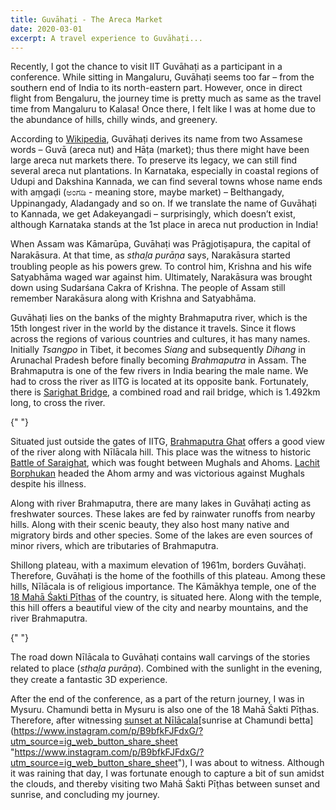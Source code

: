```yaml
---
title: Guvāhaṭi - The Areca Market
date: 2020-03-01
excerpt: A travel experience to Guvāhaṭi...
---
```


<IndexedImage
  src="areca-market-1.jpeg"
  index={0}
  caption="Guvāhaṭi, the largest city of Assam."
  type="FULL_WIDTH"
/>

Recently, I got the chance to visit IIT Guvāhaṭi as a participant in a conference. While sitting in Mangaluru, Guvāhaṭi seems too far – from the southern end of India to its north-eastern part. However, once in direct flight from Bengaluru, the journey time is pretty much as same as the travel time from Mangaluru to Kalasa! Once there, I felt like I was at home due to the abundance of hills, chilly winds, and greenery.

According to [Wikipedia](https://en.wikipedia.org/wiki/Guwahati#Etymology "https://en.wikipedia.org/wiki/Guwahati#Etymology"), Guvāhaṭi derives its name from two Assamese words – Guvā (areca nut) and Hāṭa (market); thus there might have been large areca nut markets there. To preserve its legacy, we can still find several areca nut plantations. In Karnataka, especially in coastal regions of Udupi and Dakshina Kannada, we can find several towns whose name ends with aṃgaḍi (ಅಂಗಡಿ - meaning store, maybe market) – Belthangady, Uppinangady, Aladangady and so on. If we translate the name of Guvāhaṭi to Kannada, we get Adakeyangadi – surprisingly, which doesn’t exist, although Karnataka stands at the 1st place in areca nut production in India!

<IndexedImage
  src="areca-market-2.jpeg"
  index={1}
  caption="Areca trees at Guvāhaṭi, beside the Brahmaputra"
  type="NORMAL"
  hide
/>

When Assam was Kāmarūpa, Guvāhaṭi was Prāgjotiṣapura, the capital of Narakāsura. At that time, as _sthal̤a purāṇa_ says, Narakāsura started troubling people as his powers grew. To control him, Krishna and his wife Satyabhāma waged war against him. Ultimately, Narakāsura was brought down using Sudarśana Cakra of Krishna. The people of Assam still remember Narakāsura along with Krishna and Satyabhāma.

<IndexedImage
  src="areca-market-3.jpeg"
  index={2}
  caption="From left to right, Balarāma, Satyabhāma and Krishna – A family photo!"
  type="NORMAL"
  hide
/>

Guvāhaṭi lies on the banks of the mighty Brahmaputra river, which is the 15th longest river in the world by the distance it travels. Since it flows across the regions of various countries and cultures, it has many names. Initially _Tsangpo_ in Tibet, it becomes _Siang_ and subsequently _Dihang_ in Arunachal Pradesh before finally becoming _Brahmaputra_ in Assam. The Brahmaputra is one of the few rivers in India bearing the male name. We had to cross the river as IITG is located at its opposite bank. Fortunately, there is [Sarighat Bridge](https://www.google.com/maps/place/26%C2%B010'33.0%22N+91%C2%B040'20.0%22E/@26.1547841,91.6548589,13.99z/data=!4m5!3m4!1s0x0:0x0!8m2!3d26.175833!4d91.672222?hl=en "https://www.google.com/maps/place/26%C2%B010'33.0%22N+91%C2%B040'20.0%22E/@26.1547841,91.6548589,13.99z/data=!4m5!3m4!1s0x0:0x0!8m2!3d26.175833!4d91.672222?hl=en"), a combined road and rail bridge, which is 1.492km long, to cross the river.

<IndexedImage
  src="areca-market-4.jpeg"
  index={3}
  caption="Sarighat Bridge - The first bridge built over the Brahmaputra River in Assam"
  type="FULL_WIDTH"
/>{" "}

Situated just outside the gates of IITG, [Brahmaputra Ghat](https://www.google.com/maps/place/Brahmaputra+Ghat/@26.1764024,91.6989974,15.48z/data=!4m8!1m2!2m1!1sbrahmaputra+ghat!3m4!1s0x0:0xf445bf844e0559a2!8m2!3d26.1816774!4d91.6967547 "https://www.google.com/maps/place/Brahmaputra+Ghat/@26.1764024,91.6989974,15.48z/data=!4m8!1m2!2m1!1sbrahmaputra+ghat!3m4!1s0x0:0xf445bf844e0559a2!8m2!3d26.1816774!4d91.6967547") offers a good view of the river along with Nīlācala hill. This place was the witness to historic [Battle of Saraighat](https://en.wikipedia.org/wiki/Battle_of_Saraighat "https://en.wikipedia.org/wiki/Battle_of_Saraighat"), which was fought between Mughals and Ahoms. [Lachit Borphukan](https://en.wikipedia.org/wiki/Lachit_Borphukan "https://en.wikipedia.org/wiki/Lachit_Borphukan") headed the Ahom army and was victorious against Mughals despite his illness.

<IndexedImage
  src="areca-market-5.jpeg"
  index={4}
  caption="Panoramic view from Brahmaputra Ghat with Sarighat brighe at right. Imagine Ahom and Mughal warfare here!"
  type="NORMAL"
/>

Along with river Brahmaputra, there are many lakes in Guvāhaṭi acting as freshwater sources. These lakes are fed by rainwater runoffs from nearby hills. Along with their scenic beauty, they also host many native and migratory birds and other species. Some of the lakes are even sources of minor rivers, which are tributaries of Brahmaputra.

<IndexedImage
  src="areca-market-6.jpeg"
  index={5}
  caption="One of the lakes inside IITG"
  type="FULL_WIDTH"
/>

Shillong plateau, with a maximum elevation of 1961m, borders Guvāhaṭi. Therefore, Guvāhaṭi is the home of the foothills of this plateau. Among these hills, Nīlācala is of religious importance. The Kāmākhya temple, one of the [18 Mahā Śakti Pīṭhas](https://en.wikipedia.org/wiki/Shakti_Peetha#18_Maha_Shakti_Pithas "https://en.wikipedia.org/wiki/Shakti_Peetha#18_Maha_Shakti_Pithas") of the country, is situated here. Along with the temple, this hill offers a beautiful view of the city and nearby mountains, and the river Brahmaputra.

<IndexedImage
  src="areca-market-7.jpeg"
  index={6}
  caption="View of Guvāhaṭi from Nīlācala. The blue mountains are a part of Shillong plateau."
  type="NORMAL"
/>{" "}

The road down Nīlācala to Guvāhaṭi contains wall carvings of the stories related to place (_sthal̤a purāṇa_). Combined with the sunlight in the evening, they create a fantastic 3D experience.

<IndexedImage
  src="areca-market-8.jpeg"
  index={7}
  caption="Wall carvings in Nīlācala."
  type="FULL_WIDTH"
/>

After the end of the conference, as a part of the return journey, I was in Mysuru. Chamundi betta in Mysuru is also one of the 18 Mahā Śakti Pīṭhas. Therefore, after witnessing [sunset at Nīlācala](https://www.instagram.com/p/B9arJPrFzB7/?utm_source=ig_web_button_share_sheet "https://www.instagram.com/p/B9arJPrFzB7/?utm_source=ig_web_button_share_sheet")[sunrise at Chamundi betta](https://www.instagram.com/p/B9bfkFJFdxG/?utm_source=ig_web_button_share_sheet "https://www.instagram.com/p/B9bfkFJFdxG/?utm_source=ig_web_button_share_sheet"), I was about to witness. Although it was raining that day, I was fortunate enough to capture a bit of sun amidst the clouds, and thereby visiting two Mahā Śakti Pīṭhas between sunset and sunrise, and concluding my journey.

<IndexedImage
  src="areca-market-9.jpeg"
  index={8}
  caption="Rājagopuraṃ of Chamundi temple and Vimānaṃ of Kāmākhya temple, merged. Interestingly, they both are in the cities constructed by Asuras - Mahiṣa and Naraka, respectively."
  type="NORMAL"
  hide
/>
